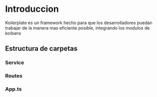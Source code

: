 
# Introduccion
 
Koilerplate es un framework hecho para que los desarrolladores puedan trabajar de la manera mas eficiente posible, integrando los modulos de koibanx 


## Estructura de carpetas

 
<FileTree>
  <FileTree.Folder name="src" defaultOpen>
    <FileTree.Folder name="config" defaultOpen>
    </FileTree.Folder>
    <FileTree.Folder name="entities" defaultOpen>
    </FileTree.Folder>
    <FileTree.Folder name="repositories" defaultOpen>
    </FileTree.Folder>
    <FileTree.Folder name="service" defaultOpen>
    </FileTree.Folder>
    <FileTree.Folder name="routes" defaultOpen>
    </FileTree.Folder>
    <FileTree.File name="app.ts" />
  </FileTree.Folder>
  <FileTree.File name=".env" />
</FileTree>


### Service
### Routes
### App.ts
